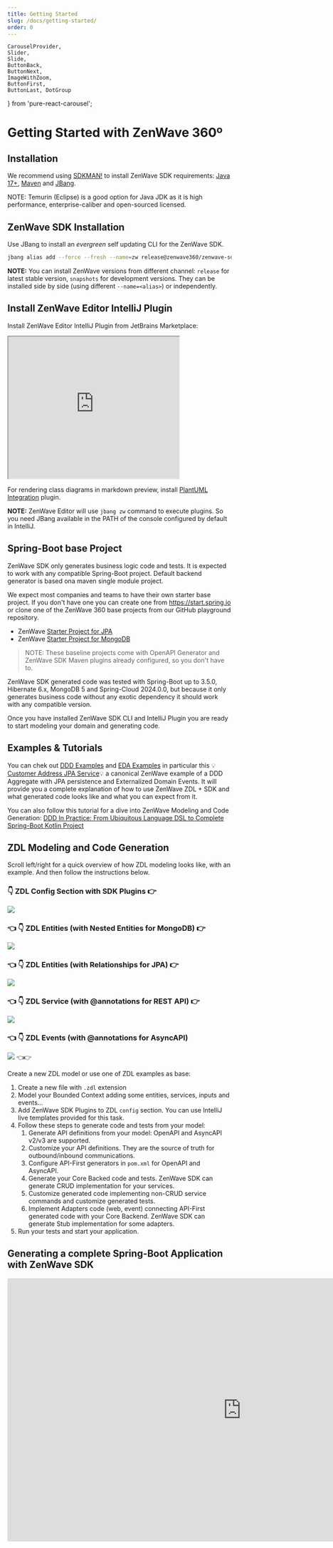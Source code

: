 ```yaml
---
title: Getting Started
slug: /docs/getting-started/
order: 0
---
```

    CarouselProvider,
    Slider,
    Slide,
    ButtonBack,
    ButtonNext,
    ImageWithZoom,
    ButtonFirst,
    ButtonLast, DotGroup
} from 'pure-react-carousel';


# Getting Started with ZenWave 360º

## Installation

We recommend using [SDKMAN!](https://sdkman.io/) to install ZenWave SDK requirements: [Java 17+](https://sdkman.io/jdks), [Maven](https://sdkman.io/sdks#maven) and [JBang](https://sdkman.io/sdks#jbang).

NOTE: Temurin (Eclipse) is a good option for Java JDK as it is high performance, enterprise-caliber and open-sourced licensed.

## ZenWave SDK Installation

Use JBang to install an _evergreen_ self updating CLI for the ZenWave SDK.

```bash
jbang alias add --force --fresh --name=zw release@zenwave360/zenwave-sdk
```
**NOTE:** You can install ZenWave versions from different channel: `release` for latest stable version, `snapshots` for development versions. They can be installed side by side (using different `--name=<alias>`) or independently.

## Install ZenWave Editor IntelliJ Plugin

Install ZenWave Editor IntelliJ Plugin from JetBrains Marketplace:

<iframe width="384px" height="319px" src="https://plugins.jetbrains.com/embeddable/card/22858"></iframe>

For rendering class diagrams in markdown preview, install [PlantUML Integration](https://plugins.jetbrains.com/plugin/7017-plantuml-integration) plugin.

**NOTE:** ZenWave Editor will use `jbang zw` command to execute plugins. So you need JBang available in the PATH of the console configured by default in IntelliJ.

## Spring-Boot base Project

ZenWave SDK only generates business logic code and tests. It is expected to work with any compatible Spring-Boot project. Default backend generator is based ona maven single module project.

We expect most companies and teams to have their own starter base project. If you don't have one you can create one from https://start.spring.io or clone one of the ZenWave 360 base projects from our GitHub playground repository.

- ZenWave [Starter Project for JPA](https://github.com/ZenWave360/zenwave-playground/tree/main/zenwave-jpa-baseline)
- ZenWave [Starter Project for MongoDB](https://github.com/ZenWave360/zenwave-playground/tree/main/zenwave-mongodb-baseline)

> NOTE: These baseline projects come with OpenAPI Generator and ZenWave SDK Maven plugins already configured, so you don't have to.

ZenWave SDK generated code was tested with Spring-Boot up to 3.5.0, Hibernate 6.x, MongoDB 5 and Spring-Cloud 2024.0.0, but because it only generates business code without any exotic dependency it should work with any compatible version.

Once you have installed ZenWave SDK CLI and IntelliJ Plugin you are ready to start modeling your domain and generating code.

## Examples & Tutorials

You can chek out [DDD Examples](/docs/examples/ddd-examples/) and [EDA Examples](/docs/examples/eda-examples/) in particular this 💡[Customer Address JPA Service](/docs/examples/ddd-examples/customer-address-jpa/)💡 a canonical ZenWave example of a DDD Aggregate with JPA persistence and Externalized Domain Events. It will provide you a complete explanation of how to use ZenWave ZDL + SDK and what generated code looks like and what you can expect from it.

You can also follow this tutorial for a dive into ZenWave Modeling and Code Generation: [DDD In Practice: From Ubiquitous Language DSL to Complete Spring-Boot Kotlin Project](/posts/DDD-In-Practice_From_DSL_to_Complete_Spring-Boot_Kotlin/)


## ZDL Modeling and Code Generation

Scroll left/right for a quick overview of how ZDL modeling looks like, with an example. And then follow the instructions below.

<CarouselProvider
    visibleSlides={1}
    totalSlides={5}
    step={1}
    naturalSlideWidth={500}
    naturalSlideHeight={295}
    lockOnWindowScroll>
    <Slider className="{s.slider}">
        <Slide index={0}>
            <h3>👇 ZDL Config Section with SDK Plugins <ButtonNext>👉</ButtonNext></h3>
            <Image src={zdlConfig} />
        </Slide>
        <Slide index={1}>
            <h3><ButtonBack>👈</ButtonBack> 👇 ZDL Entities (with Nested Entities for MongoDB) <ButtonNext>👉</ButtonNext></h3>
            <Image src={zdlEntities} />
        </Slide>
        <Slide index={2}>
            <h3><ButtonBack>👈</ButtonBack> 👇 ZDL Entities (with Relationships for JPA) <ButtonNext>👉</ButtonNext></h3>
            <Image src={zdlEntitiesJPA} />
        </Slide>
        <Slide index={3}>
            <h3><ButtonBack>👈</ButtonBack> 👇 ZDL Service (with @annotations for REST API) <ButtonNext>👉</ButtonNext></h3>
            <Image src={zdlService} />
        </Slide>
        <Slide index={4}>
            <h3><ButtonBack>👈</ButtonBack> 👇 ZDL Events (with @annotations for AsyncAPI)</h3>
            <Image src={zdlEvents} />
        </Slide>
    </Slider>
    <ButtonBack>👈</ButtonBack><ButtonNext>👉</ButtonNext>
</CarouselProvider>


Create a new ZDL model or use one of ZDL examples as base:

1. Create a new file with `.zdl` extension
2. Model your Bounded Context adding some entities, services, inputs and events...
3. Add ZenWave SDK Plugins to ZDL `config` section. You can use IntelliJ live templates provided for this task.
4. Follow these steps to generate code and tests from your model:
    1. Generate API definitions from your model: OpenAPI and AsyncAPI v2/v3 are supported.
    2. Customize your API definitions. They are the source of truth for outbound/inbound communications.
    3. Configure API-First generators in `pom.xml` for OpenAPI and AsyncAPI.
    4. Generate your Core Backed code and tests. ZenWave SDK can generate CRUD implementation for your services.
    5. Customize generated code implementing non-CRUD service commands and customize generated tests.
    6. Implement Adapters code (web, event) connecting API-First generated code with your Core Backend. ZenWave SDK can generate Stub implementation for some adapters.
5. Run your tests and start your application.

## Generating a complete Spring-Boot Application with ZenWave SDK

<iframe width="1050" height="591" src="https://www.youtube.com/embed/G93Mkf1xaXQ?si=XVghVSdbiy8yQA3j" title="YouTube video player" frameborder="0" allow="accelerometer; autoplay; clipboard-write; encrypted-media; gyroscope; picture-in-picture; web-share; fullscreen" allowfullscreen></iframe>

